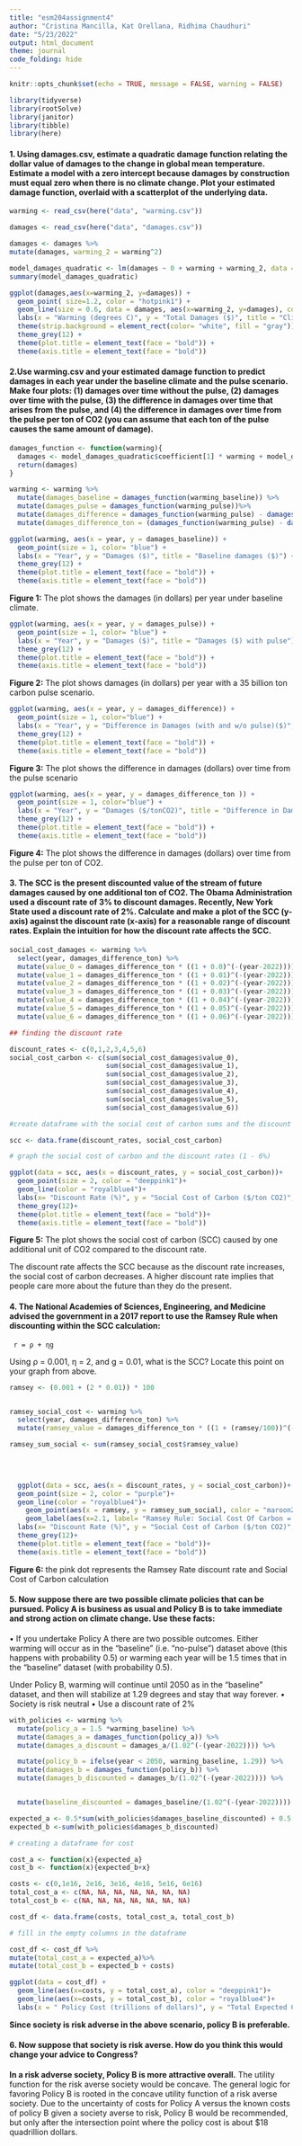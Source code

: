 ```yaml
---
title: "esm204assignment4"
author: "Cristina Mancilla, Kat Orellana, Ridhima Chaudhuri"
date: "5/23/2022"
output: html_document
theme: journal
code_folding: hide 
---
```


```r
knitr::opts_chunk$set(echo = TRUE, message = FALSE, warning = FALSE)

library(tidyverse)
library(rootSolve)
library(janitor)
library(tibble)
library(here) 
```

#### 1. Using damages.csv, estimate a quadratic damage function relating the dollar value of damages to the change in global mean temperature. Estimate a model with a zero intercept because damages by construction must equal zero when there is no climate change. Plot your estimated damage function, overlaid with a scatterplot of the underlying data.


```r
warming <- read_csv(here("data", "warming.csv"))

damages <- read_csv(here("data", "damages.csv"))
```

```r
damages <- damages %>%
mutate(damages, warming_2 = warming^2)
```


```r
model_damages_quadratic <- lm(damages ~ 0 + warming + warming_2, data = damages)
summary(model_damages_quadratic)
```

```r
ggplot(damages,aes(x=warming_2, y=damages)) + 
  geom_point( size=1.2, color = "hotpink1") +
  geom_line(size = 0.6, data = damages, aes(x=warming_2, y=damages), color = "navyblue") +
  labs(x = "Warming (degrees C)", y = "Total Damages ($)", title = "Climate Change Damages Due to Warming") +
  theme(strip.background = element_rect(color= "white", fill = "gray"))+
  theme_grey(12) +
  theme(plot.title = element_text(face = "bold")) +
  theme(axis.title = element_text(face = "bold")) 

```

#### 2.Use warming.csv and your estimated damage function to predict damages in each year under the baseline climate and the pulse scenario. Make four plots: (1) damages over time without the pulse, (2) damages over time with the pulse, (3) the difference in damages over time that arises from the pulse, and (4) the difference in damages over time from the pulse per ton of CO2 (you can assume that each ton of the pulse causes the same amount of damage).

```r
damages_function <- function(warming){
  damages <- model_damages_quadratic$coefficient[1] * warming + model_damages_quadratic$coefficient[2] * (warming^2)
  return(damages)
}
```


```r
warming <- warming %>%
  mutate(damages_baseline = damages_function(warming_baseline)) %>%
  mutate(damages_pulse = damages_function(warming_pulse))%>%
  mutate(damages_difference = damages_function(warming_pulse) - damages_function(warming_baseline))%>%
  mutate(damages_difference_ton = (damages_function(warming_pulse) - damages_function(warming_baseline)) / 35000000000)
```

```r

ggplot(warming, aes(x = year, y = damages_baseline)) +
  geom_point(size = 1, color= "blue") +
  labs(x = "Year", y = "Damages ($)", title = "Baseline damages ($)") +
  theme_grey(12) +
  theme(plot.title = element_text(face = "bold")) +
  theme(axis.title = element_text(face = "bold")) 
```

**Figure 1:** The plot shows the damages (in dollars)  per year under baseline climate. 



```r
ggplot(warming, aes(x = year, y = damages_pulse)) +
  geom_point(size = 1, color= "blue") +
  labs(x = "Year", y = "Damages ($)", title = "Damages ($) with pulse") +
  theme_grey(12) +
  theme(plot.title = element_text(face = "bold")) +
  theme(axis.title = element_text(face = "bold")) 
```

**Figure 2:** The plot shows damages (in dollars) per year with a 35 billion ton carbon pulse scenario.


```r
ggplot(warming, aes(x = year, y = damages_difference)) +
  geom_point(size = 1, color="blue") +
  labs(x = "Year", y = "Difference in Damages (with and w/o pulse)($)", title = "Difference in Damages") +
  theme_grey(12) +
  theme(plot.title = element_text(face = "bold")) +
  theme(axis.title = element_text(face = "bold")) 
```

**Figure 3:** The plot shows the difference in damages (dollars) over time from the pulse scenario 

```r
ggplot(warming, aes(x = year, y = damages_difference_ton )) +
  geom_point(size = 1, color="blue") +
  labs(x = "Year", y = "Damages ($/tonCO2)", title = "Difference in Damages (per ton of CO2)") +
  theme_grey(12) +
  theme(plot.title = element_text(face = "bold")) +
  theme(axis.title = element_text(face = "bold")) 
```

**Figure 4:** The plot shows the difference in damages (dollars) over time from the pulse per ton of CO2.


#### 3. The SCC is the present discounted value of the stream of future damages caused by one additional ton of CO2. The Obama Administration used a discount rate of 3% to discount damages. Recently, New York State used a discount rate of 2%. Calculate and make a plot of the SCC (y-axis) against the discount rate (x-axis) for a reasonable range of discount rates. Explain the intuition for how the discount rate affects the SCC.

```r
social_cost_damages <- warming %>%
  select(year, damages_difference_ton) %>%
  mutate(value_0 = damages_difference_ton * ((1 + 0.0)^(-(year-2022)))) %>%
  mutate(value_1 = damages_difference_ton * ((1 + 0.01)^(-(year-2022)))) %>%
  mutate(value_2 = damages_difference_ton * ((1 + 0.02)^(-(year-2022)))) %>%
  mutate(value_3 = damages_difference_ton * ((1 + 0.03)^(-(year-2022)))) %>%
  mutate(value_4 = damages_difference_ton * ((1 + 0.04)^(-(year-2022)))) %>%
  mutate(value_5 = damages_difference_ton * ((1 + 0.05)^(-(year-2022)))) %>%
  mutate(value_6 = damages_difference_ton * ((1 + 0.06)^(-(year-2022))))

```

```r
## finding the discount rate 

discount_rates <- c(0,1,2,3,4,5,6)
social_cost_carbon <- c(sum(social_cost_damages$value_0), 
                        sum(social_cost_damages$value_1), 
                        sum(social_cost_damages$value_2), 
                        sum(social_cost_damages$value_3), 
                        sum(social_cost_damages$value_4), 
                        sum(social_cost_damages$value_5), 
                        sum(social_cost_damages$value_6))

#create dataframe with the social cost of carbon sums and the discount rate 

scc <- data.frame(discount_rates, social_cost_carbon)

```


```r
# graph the social cost of carbon and the discount rates (1 - 6%)

ggplot(data = scc, aes(x = discount_rates, y = social_cost_carbon))+
  geom_point(size = 2, color = "deeppink1")+
  geom_line(color = "royalblue4")+ 
  labs(x= "Discount Rate (%)", y = "Social Cost of Carbon ($/ton CO2)", title = "Social Cost of Carbon by Discount Rate (1-6%)") + 
  theme_grey(12)+
  theme(plot.title = element_text(face = "bold"))+
  theme(axis.title = element_text(face = "bold"))
```

**Figure 5:** The plot shows the social cost of carbon (SCC) caused by one additional unit of CO2 compared to the discount rate. 

The discount rate affects the SCC because as the discount rate increases, the social cost of carbon decreases. A higher discount rate implies that people care more about the future than they do the present. 


#### 4. The National Academies of Sciences, Engineering, and Medicine advised the government in a 2017 report to use the Ramsey Rule when discounting within the SCC calculation:
     r = ρ + ηg
Using ρ = 0.001, η = 2, and g = 0.01, what is the SCC? Locate this point on your graph from above.

```r

ramsey <- (0.001 + (2 * 0.01)) * 100


ramsey_social_cost <- warming %>%
  select(year, damages_difference_ton) %>%
  mutate(ramsey_value = damages_difference_ton * ((1 + (ramsey/100))^(-(year-2022)))) 

ramsey_sum_social <- sum(ramsey_social_cost$ramsey_value)


  
  
  ggplot(data = scc, aes(x = discount_rates, y = social_cost_carbon))+
  geom_point(size = 2, color = "purple")+
  geom_line(color = "royalblue4")+ 
    geom_point(aes(x = ramsey, y = ramsey_sum_social), color = "maroon2", size = 3) +
    geom_label(aes(x=2.1, label= "Ramsey Rule: Social Cost Of Carbon = $71.35", y=90), color= "maroon2", angle= 90) +
  labs(x= "Discount Rate (%)", y = "Social Cost of Carbon ($/ton CO2)", title = "Social Cost of Carbon by Discount Rate (1-6%)") + 
  theme_grey(12)+
  theme(plot.title = element_text(face = "bold"))+
  theme(axis.title = element_text(face = "bold"))


```


**Figure 6:**  the pink dot represents the Ramsey Rate discount rate and Social Cost of Carbon calculation




#### 5. Now suppose there are two possible climate policies that can be pursued. Policy A is business as usual and Policy B is to take immediate and strong action on climate change. Use these facts:

• If you undertake Policy A there are two possible outcomes. Either warming will occur as in the “baseline” (i.e. “no-pulse”) dataset above (this happens with probability 0.5) or warming each year will be 1.5 times that in the “baseline” dataset (with probability 0.5). 

Under Policy B, warming will continue until 2050 as in the “baseline” dataset, and then
will stabilize at 1.29 degrees and stay that way forever.
• Society is risk neutral
• Use a discount rate of 2%

```r
with_policies <- warming %>%
  mutate(policy_a = 1.5 *warming_baseline) %>% 
  mutate(damages_a = damages_function(policy_a)) %>%
  mutate(damages_a_discount = damages_a/(1.02^(-(year-2022)))) %>%

  mutate(policy_b = ifelse(year < 2050, warming_baseline, 1.29)) %>%
  mutate(damages_b = damages_function(policy_b)) %>%
  mutate(damages_b_discounted = damages_b/(1.02^(-(year-2022)))) %>%


  mutate(baseline_discounted = damages_baseline/(1.02^(-(year-2022))))
```


```r
expected_a <- 0.5*sum(with_policies$damages_baseline_discounted) + 0.5 * sum(with_policies$damages_a_discount)
expected_b <-sum(with_policies$damages_b_discounted)
```


```r
# creating a dataframe for cost 

cost_a <- function(x){expected_a}
cost_b <- function(x){expected_b+x}

costs <- c(0,1e16, 2e16, 3e16, 4e16, 5e16, 6e16)
total_cost_a <- c(NA, NA, NA, NA, NA, NA, NA)
total_cost_b <- c(NA, NA, NA, NA, NA, NA, NA)

cost_df <- data.frame(costs, total_cost_a, total_cost_b)

# fill in the empty columns in the dataframe

cost_df <- cost_df %>%
mutate(total_cost_a = expected_a)%>%
mutate(total_cost_b = expected_b + costs) 

```

```r
ggplot(data = cost_df) + 
  geom_line(aes(x=costs, y = total_cost_a), color = "deeppink1")+
  geom_line(aes(x=costs, y = total_cost_b), color = "royalblue4")+
  labs(x = " Policy Cost (trillions of dollars)", y = "Total Expected Cost (trillions of dollars) ")
```
**Since society is risk adverse in the above scenario, policy B is preferable.** 

#### 6. Now suppose that society is risk averse. How do you think this would change your advice to Congress?

**In a risk adverse society, Policy B is more attractive overall.** The utility function for the risk averse society would be concave. The general logic for favoring Policy B is rooted in the concave utility function of a risk averse society. Due to the uncertainty of costs for Policy A versus the known costs of policy B given a society averse to risk, Policy B would be recommended, but only after the intersection point where the policy cost is about $18 quadrillion dollars. 
